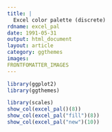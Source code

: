 ```yaml
---
title: |
  Excel color palette (discrete)
rdname: excel_pal
date: 1991-05-31
output: html_document
layout: article
category: ggthemes
images:
FRONTFOMATTER_IMAGES
---
```


```r
library(ggplot2)
library(ggthemes)
```

```r
library(scales)
show_col(excel_pal()(8))
show_col(excel_pal("fill")(8))
show_col(excel_pal("new")(10))



```